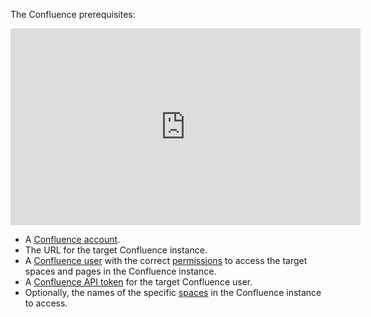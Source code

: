 The Confluence prerequisites:

<iframe
width="560"
height="315"
src="https://www.youtube.com/embed/tXu6S6Pd7Dc"
title="YouTube video player"
frameborder="0"
allow="accelerometer; autoplay; clipboard-write; encrypted-media; gyroscope; picture-in-picture"
allowfullscreen
></iframe>

- A [Confluence account](https://www.atlassian.com/software/confluence).
- The URL for the target Confluence instance.
- A [Confluence user](https://confluence.atlassian.com/doc/add-and-invite-users-138313.html) with 
  the correct [permissions](https://support.atlassian.com/confluence-cloud/docs/what-are-confluence-cloud-permissions-and-restrictions/) to 
  access the target spaces and pages in the Confluence instance.
- A [Confluence API token](https://support.atlassian.com/atlassian-account/docs/manage-api-tokens-for-your-atlassian-account/) for the target Confluence user.
- Optionally, the names of the specific [spaces](https://support.atlassian.com/confluence-cloud/docs/navigate-spaces/) in the Confluence instance to access.